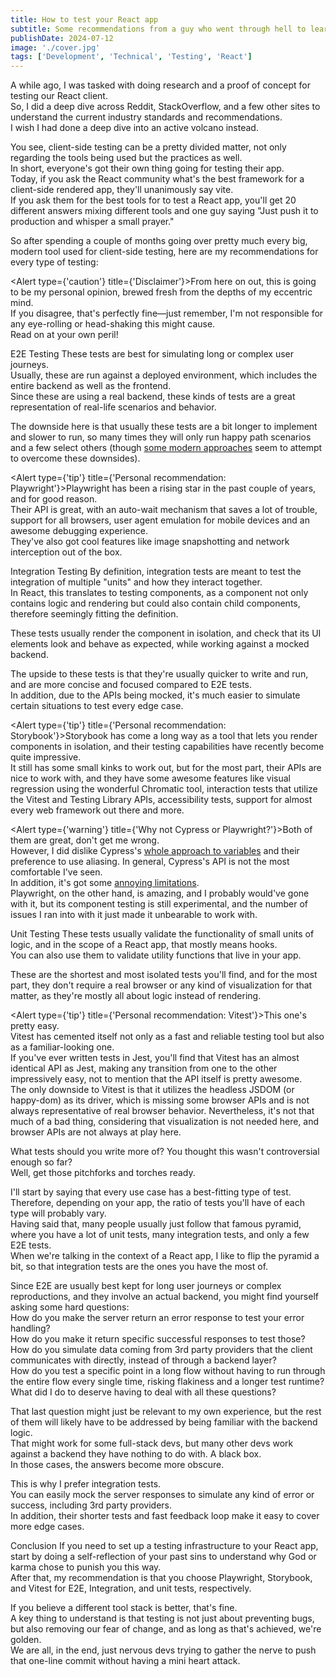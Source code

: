 ```yaml
---
title: How to test your React app
subtitle: Some recommendations from a guy who went through hell to learn them
publishDate: 2024-07-12
image: './cover.jpg'
tags: ['Development', 'Technical', 'Testing', 'React']
---
```


A while ago, I was tasked with doing research and a proof of concept for testing our React client.\
So, I did a deep dive across Reddit, StackOverflow, and a few other sites to understand the current industry standards and recommendations.\
I wish I had done a deep dive into an active volcano instead.

You see, client-side testing can be a pretty divided matter, not only regarding the tools being used but the practices as well.\
In short, everyone's got their own thing going for testing their app.\
Today, if you ask the React community what's the best framework for a client-side rendered app, they'll unanimously say <CodeSnippet>vite</CodeSnippet>.\
If you ask them for the best tools for to test a React app, you'll get 20 different answers mixing different tools and one guy saying "Just push it to production and whisper a small prayer."

So after spending a couple of months going over pretty much every big, modern tool used for client-side testing, here are my recommendations for every type of testing:

<Alert type={'caution'} title={'Disclaimer'}>From here on out, this is going to be my personal opinion, brewed fresh from the depths of my eccentric mind.\
If you disagree, that's perfectly fine—just remember, I'm not responsible for any eye-rolling or head-shaking this might cause.\
Read on at your own peril!</Alert>

<Heading>E2E Testing</Heading>
These tests are best for simulating long or complex user journeys.\
Usually, these are run against a deployed environment, which includes the entire backend as well as the frontend.\
Since these are using a real backend, these kinds of tests are a great representation of real-life scenarios and behavior.

The downside here is that usually these tests are a bit longer to implement and slower to run, so many times they will only run happy path scenarios and a few select others (though <a href="https://www.shaiyallin.com/post/fake-don-t-mock" target='_blank'>some modern approaches</a> seem to attempt to overcome these downsides).

<Alert type={'tip'} title={'Personal recommendation: Playwright'}><CodeSnippet>Playwright</CodeSnippet> has been a rising star in the past couple of years, and for good reason.\
Their API is great, with an auto-wait mechanism that saves a lot of trouble, support for all browsers, user agent emulation for mobile devices and an awesome debugging experience.\
They've also got cool features like image snapshotting and network interception out of the box.</Alert>

<Heading>Integration Testing</Heading>
By definition, integration tests are meant to test the integration of multiple "units" and how they interact together.\
In React, this translates to testing components, as a component not only contains logic and rendering but could also contain child components, therefore seemingly fitting the definition.

These tests usually render the component in isolation, and check that its UI elements look and behave as expected, while working against a mocked backend.

The upside to these tests is that they're usually quicker to write and run, and are more concise and focused compared to E2E tests.\
In addition, due to the APIs being mocked, it's much easier to simulate certain situations to test every edge case.

<Alert type={'tip'} title={'Personal recommendation: Storybook'}><CodeSnippet>Storybook</CodeSnippet> has come a long way as a tool that lets you render components in isolation, and their testing capabilities have recently become quite impressive.\
It still has some small kinks to work out, but for the most part, their APIs are nice to work with, and they have some awesome features like visual regression using the wonderful <CodeSnippet>Chromatic</CodeSnippet> tool, interaction tests that utilize the Vitest and Testing Library APIs, accessibility tests, support for almost every web framework out there and more.</Alert>

<Alert type={'warning'} title={'Why not Cypress or Playwright?'}>Both of them are great, don't get me wrong.\
However, I did dislike <CodeSnippet>Cypress</CodeSnippet>'s <a href="https://docs.cypress.io/guides/core-concepts/variables-and-aliases" target="_blank">whole approach to variables</a> and their preference to use aliasing. In general, <CodeSnippet>Cypress</CodeSnippet>'s API is not the most comfortable I've seen.\
In addition, it's got some <a href="https://docs.cypress.io/guides/references/trade-offs" target='_blank'>annoying limitations</a>.\
<CodeSnippet>Playwright</CodeSnippet>, on the other hand, is amazing, and I probably would've gone with it, but its component testing is still experimental, and the number of issues I ran into with it just made it unbearable to work with.</Alert>

<Heading>Unit Testing</Heading>
These tests usually validate the functionality of small units of logic, and in the scope of a React app, that mostly means hooks.\
You can also use them to validate utility functions that live in your app.

These are the shortest and most isolated tests you'll find, and for the most part, they don't require a real browser or any kind of visualization for that matter, as they're mostly all about logic instead of rendering.

<Alert type={'tip'} title={'Personal recommendation: Vitest'}>This one's pretty easy.\
<CodeSnippet>Vitest</CodeSnippet> has cemented itself not only as a fast and reliable testing tool but also as a familiar-looking one.\
If you've ever written tests in <CodeSnippet>Jest</CodeSnippet>, you'll find that Vitest has an almost identical API as <CodeSnippet>Jest</CodeSnippet>, making any transition from one to the other impressively easy, not to mention that the API itself is pretty awesome.\
The only downside to Vitest is that it utilizes the headless <CodeSnippet>JSDOM</CodeSnippet> (or <CodeSnippet>happy-dom</CodeSnippet>) as its driver, which is missing some browser APIs and is not always representative of real browser behavior. Nevertheless, it's not that much of a bad thing, considering that visualization is not needed here, and browser APIs are not always at play here.</Alert>

<Heading>What tests should you write more of?</Heading>
You thought this wasn't controversial enough so far?\
Well, get those pitchforks and torches ready.

I'll start by saying that every use case has a best-fitting type of test.\
Therefore, depending on your app, the ratio of tests you'll have of each type will probably vary.\
Having said that, many people usually just follow that famous pyramid, where you have a lot of unit tests, many integration tests, and only a few E2E tests.\
When we're talking in the context of a React app, I like to flip the pyramid a bit, so that integration tests are the ones you have the most of.

Since E2E are usually best kept for long user journeys or complex reproductions, and they involve an actual backend, you might find yourself asking some hard questions:\
How do you make the server return an error response to test your error handling?\
How do you make it return specific successful responses to test those?\
How do you simulate data coming from 3rd party providers that the client communicates with directly, instead of through a backend layer?\
How do you test a specific point in a long flow without having to run through the entire flow every single time, risking flakiness and a longer test runtime?\
What did I do to deserve having to deal with all these questions?

That last question might just be relevant to my own experience, but the rest of them will likely have to be addressed by being familiar with the backend logic.\
That might work for some full-stack devs, but many other devs work against a backend they have nothing to do with. A black box.\
In those cases, the answers become more obscure.

This is why I prefer integration tests.\
You can easily mock the server responses to simulate any kind of error or success, including 3rd party providers.\
In addition, their shorter tests and fast feedback loop make it easy to cover more edge cases.

<Heading>Conclusion</Heading>
If you need to set up a testing infrastructure to your React app, start by doing a self-reflection of your past sins to understand why God or karma chose to punish you this way.\
After that, my recommendation is that you choose Playwright, Storybook, and Vitest for E2E, Integration, and unit tests, respectively.

If you believe a different tool stack is better, that's fine.\
A key thing to understand is that testing is not just about preventing bugs, but also removing our fear of change, and as long as that's achieved, we're golden.\
We are all, in the end, just nervous devs trying to gather the nerve to push that one-line commit without having a mini heart attack.
